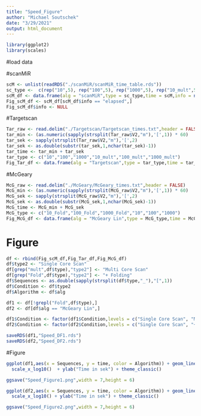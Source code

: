 ```yaml
---
title: "Speed_Figure"
author: "Michael Soutschek"
date: "3/29/2021"
output: html_document
---
```


```r
library(ggplot2)
library(scales)
```



#load data

#scanMiR
```r
scM <- unlist(readRDS("./scanMiR/scanMiR_time_table.rds"))
sc_type <-  c(rep("10",5), rep("100",5), rep("1000",5), rep("10_mult",5), rep("100_mult",5), rep("1000_mult",5))
scM_df <- data.frame(alg = "scanMiR",type = sc_type,time = scM,info = names(scM))
Fig_scM_df <- scM_df[scM_df$info == "elapsed",]
Fig_scM_df$info <- NULL
```

#Targetscan
```r
Tar_raw <- read.delim("./Targetscan/Targetscan_times.txt",header = FALSE)
tar_min <- (as.numeric(sapply(strsplit(Tar_raw$V2,"m"),'[',1)) * 60) 
tar_sek <- sapply(strsplit(Tar_raw$V2,"m"),'[',2)
tar_sek <- as.double(substr(tar_sek,1,nchar(tar_sek)-1))
tar_time <- tar_min + tar_sek
tar_type <- c("10","100","1000","10_mult","100_mult","1000_mult")
Fig_Tar_df <- data.frame(alg = "Targetscan",type = tar_type,time = tar_time)
```

#McGeary
```r
McG_raw <- read.delim("./McGeary/McGeary_times.txt",header = FALSE)
McG_min <- (as.numeric(sapply(strsplit(McG_raw$V2,"m"),'[',1)) * 60) 
McG_sek <- sapply(strsplit(McG_raw$V2,"m"),'[',2)
McG_sek <- as.double(substr(McG_sek,1,nchar(McG_sek)-1))
McG_time <- McG_min + McG_sek
McG_type <- c("10_Fold","100_Fold","1000_Fold","10","100","1000")
Fig_McG_df <- data.frame(alg = "McGeary Lin",type = McG_type,time = McG_time)
```


# Figure
```r
df <- rbind(Fig_scM_df,Fig_Tar_df,Fig_McG_df)
df$type2 <- "Single Core Scan"
df[grep("mult",df$type),"type2"] <- "Multi Core Scan"
df[grep("Fold",df$type),"type2"] <- "+ Folding"
df$Sequences <- as.double(sapply(strsplit(df$type,"_"),"[",1))
df$Condition <- df$type2
df$Algorithm <- df$alg

df1 <- df[!grepl("Fold",df$type),]
df2 <- df[df$alg == "McGeary Lin",]

df1$Condition <- factor(df1$Condition,levels = c("Single Core Scan", "Multi Core Scan"))
df2$Condition <- factor(df2$Condition,levels = c("Single Core Scan", "+ Folding"))

saveRDS(df1,"Speed_DF1.rds")
saveRDS(df2,"Speed_DF2.rds")
```



#Figure
```r
ggplot(df1,aes(x = Sequences, y = time, color = Algorithm)) + geom_line(aes(linetype = Condition)) + 
  scale_x_log10()  + ylab("Time in sek") + theme_classic()

ggsave("Speed_Figure1.png",width = 7,height = 6)
```




```r
ggplot(df2,aes(x = Sequences, y = time, color = Algorithm)) + geom_line(aes(linetype = Condition)) + 
  scale_x_log10() + ylab("Time in sek") + theme_classic()

ggsave("Speed_Figure2.png",width = 7,height = 6)
```












